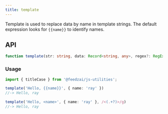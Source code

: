 ```yaml
---
title: template
---
```

Template is used to replace data by name in template strings.
The default expression looks for `{{name}}` to identify names.

## API

```typescript
function template(str: string, data: Record<string, any>, regex?: RegExp): string;
```

### Usage

```typescript
import { titleCase } from '@feedzai/js-utilities';

template('Hello, {{name}}', { name: 'ray' })
//-> Hello, ray

template('Hello, <name>', { name: 'ray' }, /<(.+?)>/g)
//-> Hello, ray
```
